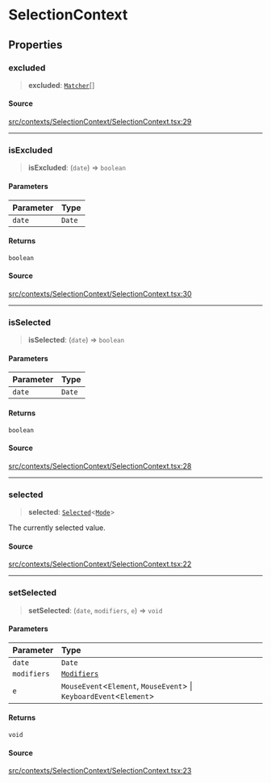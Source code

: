 # SelectionContext

## Properties

<a id="excluded" name="excluded"></a>

### excluded

> **excluded**: [`Matcher`](/docs/api/next/type-aliases/Matcher.md)[]

#### Source

[src/contexts/SelectionContext/SelectionContext.tsx:29](https://github.com/gpbl/react-day-picker/blob/next/src/contexts/SelectionContext/SelectionContext.tsx#L29)

***

<a id="isexcluded" name="isexcluded"></a>

### isExcluded

> **isExcluded**: (`date`) => `boolean`

#### Parameters

| Parameter | Type |
| :------ | :------ |
| `date` | `Date` |

#### Returns

`boolean`

#### Source

[src/contexts/SelectionContext/SelectionContext.tsx:30](https://github.com/gpbl/react-day-picker/blob/next/src/contexts/SelectionContext/SelectionContext.tsx#L30)

***

<a id="isselected" name="isselected"></a>

### isSelected

> **isSelected**: (`date`) => `boolean`

#### Parameters

| Parameter | Type |
| :------ | :------ |
| `date` | `Date` |

#### Returns

`boolean`

#### Source

[src/contexts/SelectionContext/SelectionContext.tsx:28](https://github.com/gpbl/react-day-picker/blob/next/src/contexts/SelectionContext/SelectionContext.tsx#L28)

***

<a id="selected" name="selected"></a>

### selected

> **selected**: [`Selected`](/docs/api/next/type-aliases/Selected.md)\<[`Mode`](/docs/api/next/type-aliases/Mode.md)\>

The currently selected value.

#### Source

[src/contexts/SelectionContext/SelectionContext.tsx:22](https://github.com/gpbl/react-day-picker/blob/next/src/contexts/SelectionContext/SelectionContext.tsx#L22)

***

<a id="setselected" name="setselected"></a>

### setSelected

> **setSelected**: (`date`, `modifiers`, `e`) => `void`

#### Parameters

| Parameter | Type |
| :------ | :------ |
| `date` | `Date` |
| `modifiers` | [`Modifiers`](/docs/api/next/type-aliases/Modifiers.md) |
| `e` | `MouseEvent`\<`Element`, `MouseEvent`\> \| `KeyboardEvent`\<`Element`\> |

#### Returns

`void`

#### Source

[src/contexts/SelectionContext/SelectionContext.tsx:23](https://github.com/gpbl/react-day-picker/blob/next/src/contexts/SelectionContext/SelectionContext.tsx#L23)
